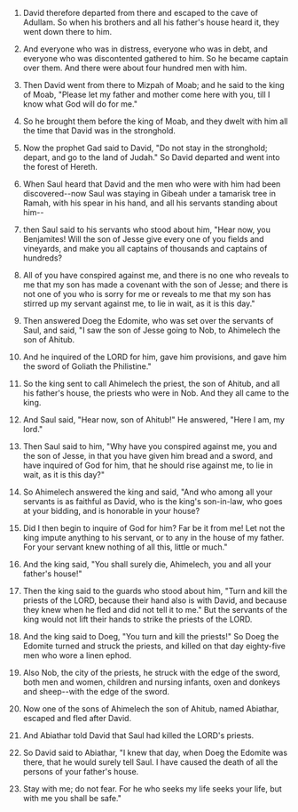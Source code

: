 
1. David therefore departed from there and escaped to the cave of Adullam. So when his brothers and all his father's house heard it, they went down there to him.

2. And everyone who was in distress, everyone who was in debt, and everyone who was discontented gathered to him. So he became captain over them. And there were about four hundred men with him.

3. Then David went from there to Mizpah of Moab; and he said to the king of Moab, "Please let my father and mother come here with you, till I know what God will do for me."

4. So he brought them before the king of Moab, and they dwelt with him all the time that David was in the stronghold.

5. Now the prophet Gad said to David, "Do not stay in the stronghold; depart, and go to the land of Judah." So David departed and went into the forest of Hereth.

6. When Saul heard that David and the men who were with him had been discovered--now Saul was staying in Gibeah under a tamarisk tree in Ramah, with his spear in his hand, and all his servants standing about him--

7. then Saul said to his servants who stood about him, "Hear now, you Benjamites! Will the son of Jesse give every one of you fields and vineyards, and make you all captains of thousands and captains of hundreds?

8. All of you have conspired against me, and there is no one who reveals to me that my son has made a covenant with the son of Jesse; and there is not one of you who is sorry for me or reveals to me that my son has stirred up my servant against me, to lie in wait, as it is this day."

9. Then answered Doeg the Edomite, who was set over the servants of Saul, and said, "I saw the son of Jesse going to Nob, to Ahimelech the son of Ahitub.

10. And he inquired of the LORD for him, gave him provisions, and gave him the sword of Goliath the Philistine."

11. So the king sent to call Ahimelech the priest, the son of Ahitub, and all his father's house, the priests who were in Nob. And they all came to the king.

12. And Saul said, "Hear now, son of Ahitub!" He answered, "Here I am, my lord."

13. Then Saul said to him, "Why have you conspired against me, you and the son of Jesse, in that you have given him bread and a sword, and have inquired of God for him, that he should rise against me, to lie in wait, as it is this day?"

14. So Ahimelech answered the king and said, "And who among all your servants is as faithful as David, who is the king's son-in-law, who goes at your bidding, and is honorable in your house?

15. Did I then begin to inquire of God for him? Far be it from me! Let not the king impute anything to his servant, or to any in the house of my father. For your servant knew nothing of all this, little or much."

16. And the king said, "You shall surely die, Ahimelech, you and all your father's house!"

17. Then the king said to the guards who stood about him, "Turn and kill the priests of the LORD, because their hand also is with David, and because they knew when he fled and did not tell it to me." But the servants of the king would not lift their hands to strike the priests of the LORD.

18. And the king said to Doeg, "You turn and kill the priests!" So Doeg the Edomite turned and struck the priests, and killed on that day eighty-five men who wore a linen ephod.

19. Also Nob, the city of the priests, he struck with the edge of the sword, both men and women, children and nursing infants, oxen and donkeys and sheep--with the edge of the sword.

20. Now one of the sons of Ahimelech the son of Ahitub, named Abiathar, escaped and fled after David.

21. And Abiathar told David that Saul had killed the LORD's priests.

22. So David said to Abiathar, "I knew that day, when Doeg the Edomite was there, that he would surely tell Saul. I have caused the death of all the persons of your father's house.

23. Stay with me; do not fear. For he who seeks my life seeks your life, but with me you shall be safe."


